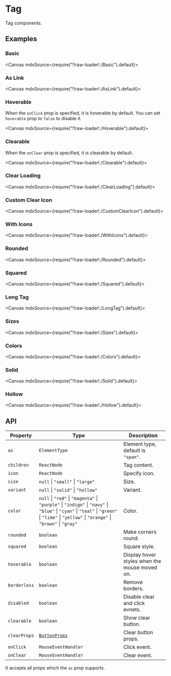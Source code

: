 
<Meta title="Views/Tag" />

# Tag

Tag components.

## Examples

### Basic

<Canvas mdxSource={require("!!raw-loader!./Basic").default}>
  <Story id="examples-tag--basic" />
</Canvas>

### As Link

<Canvas mdxSource={require("!!raw-loader!./AsLink").default}>
  <Story id="examples-tag--as-link" />
</Canvas>

### Hoverable

When the `onClick` prop is specified, it is hoverable by default. You can set `hoverable` prop to `false` to disable it.

<Canvas mdxSource={require("!!raw-loader!./Hoverable").default}>
  <Story id="examples-tag--hoverable" />
</Canvas>

### Clearable

When the `onClear` prop is specified, it is clearable by default.

<Canvas mdxSource={require("!!raw-loader!./Clearable").default}>
  <Story id="examples-tag--clearable" />
</Canvas>

### Clear Loading

<Canvas mdxSource={require("!!raw-loader!./ClearLoading").default}>
  <Story id="examples-tag--clear-loading" />
</Canvas>

### Custom Clear Icon

<Canvas mdxSource={require("!!raw-loader!./CustomClearIcon").default}>
  <Story id="examples-tag--custom-clear-icon" />
</Canvas>

### With Icons

<Canvas mdxSource={require("!!raw-loader!./WithIcons").default}>
  <Story id="examples-tag--with-icons" />
</Canvas>

### Rounded

<Canvas mdxSource={require("!!raw-loader!./Rounded").default}>
  <Story id="examples-tag--rounded" />
</Canvas>

### Squared

<Canvas mdxSource={require("!!raw-loader!./Squared").default}>
  <Story id="examples-tag--squared" />
</Canvas>

### Long Tag

<Canvas mdxSource={require("!!raw-loader!./LongTag").default}>
  <Story id="examples-tag--long-tag" />
</Canvas>

### Sizes

<Canvas mdxSource={require("!!raw-loader!./Sizes").default}>
  <Story id="examples-tag--sizes" />
</Canvas>

### Colors

<Canvas mdxSource={require("!!raw-loader!./Colors").default}>
  <Story id="examples-tag--colors" />
</Canvas>

### Solid

<Canvas mdxSource={require("!!raw-loader!./Solid").default}>
  <Story id="examples-tag--solid" />
</Canvas>

### Hollow

<Canvas mdxSource={require("!!raw-loader!./Hollow").default}>
  <Story id="examples-tag--hollow" />
</Canvas>

## API

| Property     | Type                                                                                                                                                                                       | Description                                   |
| ------------ | ------------------------------------------------------------------------------------------------------------------------------------------------------------------------------------------ | --------------------------------------------- |
| `as`         | `ElementType`                                                                                                                                                                              | Element type, default is `"span"`.            |
| `children`   | `ReactNode`                                                                                                                                                                                | Tag content.                                  |
| `icon`       | `ReactNode`                                                                                                                                                                                | Specify icon.                                 |
| `size`       | `null` \| `"small"` \| `"large"`                                                                                                                                                           | Size.                                         |
| `variant`    | `null` \| `"solid"` \| `"hollow"`                                                                                                                                                          | Variant.                                      |
| `color`      | `null` \| `"red"` \| `"magenta"` \| `"purple"` \| `"indigo"` \| `"navy"` \| `"blue"` \| `"cyan"` \| `"teal"` \| `"green"` \| `"lime"` \| `"yellow"` \| `"orange"` \| `"brown"` \| `"gray"` | Color.                                        |
| `rounded`    | `boolean`                                                                                                                                                                                  | Make corners round.                           |
| `squared`    | `boolean`                                                                                                                                                                                  | Square style.                                 |
| `hoverable`  | `boolean`                                                                                                                                                                                  | Display hover styles when the mouse moved on. |
| `borderless` | `boolean`                                                                                                                                                                                  | Remove borders.                               |
| `disabled`   | `boolean`                                                                                                                                                                                  | Disable clear and click evnets.               |
| `clearable`  | `boolean`                                                                                                                                                                                  | Show clear button.                            |
| `clearProps` | [`ButtonProps`](?path=/story/generics-button--page#api)                                                                                                                                    | Clear button props.                           |
| `onClick`    | `MouseEventHandler`                                                                                                                                                                        | Click event.                                  |
| `onClear`    | `MouseEventHandler`                                                                                                                                                                        | Clear event.                                  |

It accepts all props which the `as` prop supports.
